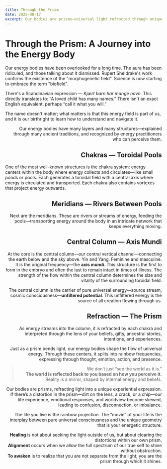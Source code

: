 ---
title: Through the Prism
date: 2025-08-17
excerpt: Our bodies are prisms—universal light refracted through unique geometry.
---

# Through the Prism: A Journey into the Energy Body

Our energy bodies have been overlooked for a long time. The aura has been ridiculed, and those talking about it dismissed. Rupert Sheldrake's work confirms the existence of the "morphogenetic field". Science is now starting to embrace the term "biofield".

There's a Scandinavian expression — *Kjært barn har mange navn*. This directly translates to: “A loved child has many names.” There isn't an exact English equivalent, perhaps “call it what you will.” 

<TwoCol img="/images/energybody.png" alt="Prismatic field" align="right" widthPx={300} caption="Artistic rendition of parts of our energy body">
  The name doesn't matter; what matters is that this energy field is part of us, and it is our birthright to learn how to understand and navigate it.
  
  Our energy bodies have many layers and many structures—explained through many ancient traditions, and recognized by energy practitioners who can perceive them.
</TwoCol>


## Chakras — Toroidal Pools

<TwoCol img="/images/7chakra-yogi.png" alt="Central column" align="right" widthPx={300} caption="Chakra torus & vortex">
  One of the most well-known structures is the chakra system: energy centers within the body where energy collects and circulates—like small ponds or pools. Each generates a toroidal field with a central axis where energy is circulated and transported. Each chakra also contains vortexes that project energy outwards.
</TwoCol>

## Meridians — Rivers Between Pools

Next are the meridians. These are rivers or streams of energy, feeding the pools—transporting energy around the body in an intricate network that keeps everything moving.

## Central Column — Axis Mundi

At the core is the central column—our central vertical channel—connecting the earth below and the sky above. Yin and Yang. Feminine and masculine. It is the original frequency—the **axis mundi**. This structure is the first to form in the embryo and often the last to remain intact in times of illness. The strength of the flow within the central column determines the size and vitality of the surrounding toroidal field.

The central column is the carrier of pure universal energy—source stream, cosmic consciousness—**unfiltered potential**. This unfiltered energy is the source of all creation flowing through us.

## Refraction — The Prism

As energy streams into the column, it is refracted by each chakra and interpreted through the lens of your beliefs, gifts, ancestral stories, intentions, and experiences.

Just as a prism bends light, our energy bodies shape the flow of universal energy. Through these centers, it splits into rainbow frequencies, expressing through thought, emotion, action, and presence.

> We don’t just “see the world as it is.”  
> **The world is reflected back to you based on how you perceive it.**  
> Reality is a mirror, shaped by internal energy and beliefs.

Our bodies are prisms, refracting light into a unique experiential expression. If there’s a distortion in the prism—dirt on the lens, a crack, or a chip—our life experience, emotional responses, and worldview become skewed, leading to confusion, disconnection, or imbalance.

The life you live is the rainbow projection. The “movie” of your life is the interplay between pure universal consciousness and the unique geometry that is your energetic structure.

**Healing** is not about seeking the light outside of us, but about clearing the distortions within our own prism.  
**Alignment** occurs when we allow the full spectrum of our true self to shine without obstruction.  
**To awaken** is to realize that you are not separate from the light; you are the prism through which it shines.

<Figure src="/images/energybody.png" alt="Panorama" max={420} />

<Figure src="/images/energybody.png" alt="Wide" max="min(560px, 80vw)" />